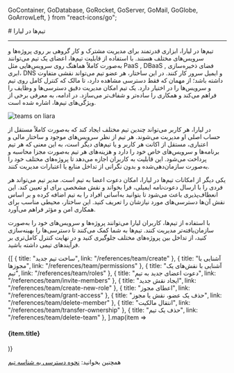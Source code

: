 
  GoContainer,
  GoDatabase,
  GoRocket,
  GoServer,
  GoMail,
  GoGlobe,
  GoArrowLeft,
} from "react-icons/go";


<Layout>
<Head>
<title>مستندات تیم‌ها در لیارا</title>
<meta property="og:title" content="مستندات خدمات رایانش ابری لیارا" />
<meta property="og:description" content="مستندات مربوط به آشنایی با تیم‌ها در لیارا"  />
</Head>
# تیم‌ها در لیارا
<hr className="mb-2" />

تیم‌ها در لیارا، ابزاری قدرتمند برای مدیریت مشترک و کار گروهی بر روی
پروژه‌ها و سرویس‌های مختلف هستند. با استفاده از قابلیت تیم‌ها، اعضای یک تیم
می‌توانند به‌صورت کاملاً هماهنگ روی سرویس‌هایی مثل PaaS , DBaaS , فضای ذخیره‌سازی ابری، DNS و ایمیل سرور کار کنند. در این ساختار، هر عضو تیم می‌تواند نقشی متفاوت داشته باشد؛ از مهمان که فقط دسترسی مشاهده دارد، تا مالک که کنترل کامل روی تیم و سرویس‌ها را در اختیار دارد. یک تیم امکان مدیریت دقیق دسترسی‌ها و وظایف را فراهم می‌کند و همکاری را ساده‌تر و شفاف‌تر می‌سازد.
در ادامه، به معرفی برخی از ویژگی‌های تیم‌ها، اشاره شده است.

<div className="h-4" />
<img src="https://media.liara.ir/teams/teams-on-liara.png" alt="teams on liara"/>


<div className="h-2" />

<Section id="independent-teams" title="امکان ساخت تیم‌های مجزا و مستقل" />

در لیارا، هر کاربر می‌تواند چندین تیم مختلف ایجاد کند که به‌صورت کاملاً مستقل از حساب اصلی او مدیریت می‌شوند. هر تیم 
از نظر سرویس‌های موجود و ساختار مالی و اعتباری،  مستقل از اکانت هر کاربر و یا تیم‌های دیگر است، به این معنی که
هر تیم برنامه‌ها و سرویس‌های خاص خود را دارد و هزینه‌های هر تیم به‌صورت مجزا محاسبه و پرداخت می‌شود. این قابلیت به کاربران اجازه می‌دهد تا پروژه‌های مختلف خود را به‌صورت سازمان‌دهی‌شده و بدون نگرانی از تداخل منابع یا اعتبارات مدیریت کنند.

<Section id="invite-members-and-create-roles" title="دعوت اعضا و تخصیص نقش‌ها" />

یکی دیگر از امکانات تیم‌ها در لیارا، امکان دعوت اعضا به تیم است. مدیر تیم می‌تواند هر فردی را با ارسال دعوت‌نامه ایمیلی، فرا بخواند و نقش مشخصی برای او تعیین کند. این انعطاف‌پذیری باعث می‌شود تا بتوانید به‌آسانی
افراد را به تیم اضافه کرده و بر اساس نقش آن‌ها دسترسی‌های مورد نیازشان را تعریف کنید.
این ساختار، محیطی مناسب برای همکاری امن و مؤثر فراهم می‌آورد.

<Section id="easy-project-management" title="مدیریت آسان پروژه‌ها" />

با استفاده از تیم‌ها، کاربران لیارا می‌توانند پروژه‌ها و سرویس‌های خود را به‌صورت سازمان‌یافته‌تر مدیریت کنند. 
تیم‌ها به شما کمک می‌کنند تا دسترسی‌ها را بهینه‌سازی کنید، از تداخل بین پروژه‌های مختلف جلوگیری کنید و در نهایت کنترل کامل‌تری بر فرآیندهای تیمی داشته باشید.

<Section id="also-read" title="در ادامه، بخوانید:" />

<div className="grid md:grid-cols-2 gap-4">
            {[
      {
        title: "ساخت تیم جدید",
        link: "/references/team/create"
      },
      {
        title: "آشنایی با مجوزها",
        link: "/references/team/permissions"
      },
      {
        title: "آشنایی با نقش‌های یک تیم",
        link: "/references/team/roles"
      },
      {
        title: "دعوت اعضای جدید به تیم",
        link: "/references/team/invite-members"
      },
      {
        title: "ایجاد نقش جدید",
        link: "/references/team/create-new-role"
      },
      {
        title: "اعطای مجوز",
        link: "/references/team/grant-access"
      },
      {
        title: "حذف یک عضو، نقش یا مجوز",
        link: "/references/team/delete-member"
      },
      {
        title: "انتقال مالکیت",
        link: "/references/team/transfer-ownership"
      },
      {
        title: "حذف یک تیم",
        link: "/references/team/delete-team"
      },
  ].map(item =>
              <Link href={item.link}>
                <Card className="flex cursor-pointer w-full items-center justify-between">
                  <div className="flex items-center gap-3">
                    <h4>
                     {item.title}
                    </h4>
                  </div>
                  <GoArrowLeft className="ml-1" />
                </Card>
              </Link>
            )}
          </div>

<div className="h-4" />
<Alert variant="success">
<p>
همچنین بخوانید: <a href="/references/api/about/#team-id" className="text-[#2196f3] ">نحوه دسترسی به شناسه تیم</a>
</p>
</Alert>
<br />

</Layout>